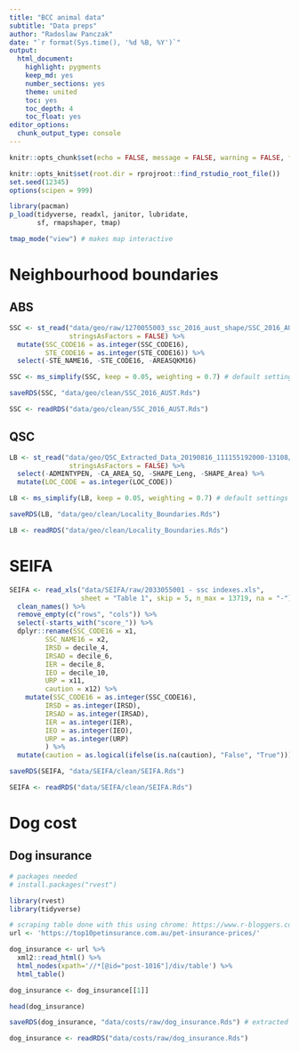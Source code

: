 ```yaml
---
title: "BCC animal data"
subtitle: "Data preps"
author: "Radoslaw Panczak"
date: "`r format(Sys.time(), '%d %B, %Y')`"
output: 
  html_document: 
    highlight: pygments
    keep_md: yes
    number_sections: yes
    theme: united
    toc: yes
    toc_depth: 4
    toc_float: yes
editor_options: 
  chunk_output_type: console
---
```


<!-- ------------------------------------------------------------ --> 
<!-- ------------------------------------------------------------ --> 

```r
knitr::opts_chunk$set(echo = FALSE, message = FALSE, warning = FALSE, fig.width=8, fig.height=6, dpi=300, out.width="800px", out.height="600px")

knitr::opts_knit$set(root.dir = rprojroot::find_rstudio_root_file())
set.seed(12345)
options(scipen = 999)

library(pacman) 
p_load(tidyverse, readxl, janitor, lubridate,
       sf, rmapshaper, tmap)

tmap_mode("view") # makes map interactive
```

# Neighbourhood boundaries

## ABS

```r
SSC <- st_read("data/geo/raw/1270055003_ssc_2016_aust_shape/SSC_2016_AUST.shp", 
               stringsAsFactors = FALSE) %>% 
  mutate(SSC_CODE16 = as.integer(SSC_CODE16),
         STE_CODE16 = as.integer(STE_CODE16)) %>% 
  select(-STE_NAME16, -STE_CODE16, -AREASQKM16)

SSC <- ms_simplify(SSC, keep = 0.05, weighting = 0.7) # default settings

saveRDS(SSC, "data/geo/clean/SSC_2016_AUST.Rds")
```

```r
SSC <- readRDS("data/geo/clean/SSC_2016_AUST.Rds")
```

## QSC

```r
LB <- st_read("data/geo/QSC_Extracted_Data_20190816_111155192000-13108/Locality_Boundaries.shp", 
               stringsAsFactors = FALSE) %>% 
  select(-ADMINTYPEN, -CA_AREA_SQ, -SHAPE_Leng, -SHAPE_Area) %>% 
  mutate(LOC_CODE = as.integer(LOC_CODE)) 

LB <- ms_simplify(LB, keep = 0.05, weighting = 0.7) # default settings

saveRDS(LB, "data/geo/clean/Locality_Boundaries.Rds")
```

```r
LB <- readRDS("data/geo/clean/Locality_Boundaries.Rds")
```

# SEIFA

```r
SEIFA <- read_xls("data/SEIFA/raw/2033055001 - ssc indexes.xls", 
                  sheet = "Table 1", skip = 5, n_max = 13719, na = "-") %>% 
  clean_names() %>%
  remove_empty(c("rows", "cols")) %>% 
  select(-starts_with("score_")) %>% 
  dplyr::rename(SSC_CODE16 = x1,
         SSC_NAME16 = x2,
         IRSD = decile_4,
         IRSAD = decile_6,
         IER = decile_8,
         IEO = decile_10,
         URP = x11,
         caution = x12) %>% 
    mutate(SSC_CODE16 = as.integer(SSC_CODE16),
         IRSD = as.integer(IRSD),
         IRSAD = as.integer(IRSAD),
         IER = as.integer(IER),
         IEO = as.integer(IEO),
         URP = as.integer(URP)
         ) %>% 
  mutate(caution = as.logical(ifelse(is.na(caution), "False", "True")))

saveRDS(SEIFA, "data/SEIFA/clean/SEIFA.Rds")
```

```r
SEIFA <- readRDS("data/SEIFA/clean/SEIFA.Rds")
```

# Dog cost 


## Dog insurance

```r
# packages needed
# install.packages("rvest")

library(rvest)
library(tidyverse)

# scraping table done with this using chrome: https://www.r-bloggers.com/using-rvest-to-scrape-an-html-table/
url <- 'https://top10petinsurance.com.au/pet-insurance-prices/'   

dog_insurance <- url %>%
  xml2::read_html() %>%
  html_nodes(xpath='//*[@id="post-1016"]/div/table') %>%
  html_table()

dog_insurance <- dog_insurance[[1]]

head(dog_insurance)

saveRDS(dog_insurance, "data/costs/raw/dog_insurance.Rds") # extracted on the 30 March 2020
```

```r
dog_insurance <- readRDS("data/costs/raw/dog_insurance.Rds")
```



